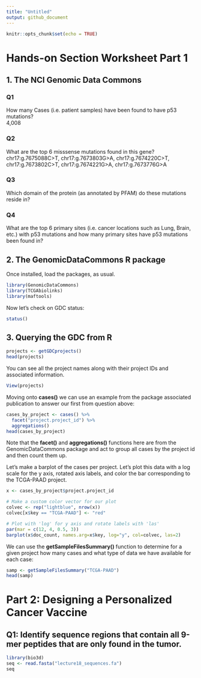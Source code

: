 ```yaml
---
title: "Untitled"
output: github_document
---
```


```r
knitr::opts_chunk$set(echo = TRUE)
```
# Hands-on Section Worksheet Part 1
## 1. The NCI Genomic Data Commons

### Q1  
How many Cases (i.e. patient samples) have been found to have p53 mutations?  
4,008

### Q2  
What are the top 6 misssense mutations found in this gene?  chr17:g.7675088C>T, chr17:g.7673803G>A, chr17:g.7674220C>T, chr17:g.7673802C>T, chr17:g.7674221G>A, chr17:g.7673776G>A

### Q3
Which domain of the protein (as annotated by PFAM) do these mutations reside in?  

### Q4
What are the top 6 primary sites (i.e. cancer locations such as Lung, Brain, etc.) with p53 mutations and how many primary sites have p53 mutations been found in?  

## 2. The GenomicDataCommons R package

Once installed, load the packages, as usual.
```r
library(GenomicDataCommons)
library(TCGAbiolinks)
library(maftools)
```

Now let's check on GDC status:
```r
status()
```

## 3. Querying the GDC from R

```r
projects <- getGDCprojects()
head(projects)
```

You can see all the project names along with their project IDs and associated information.
```r
View(projects)
```

Moving onto **cases()** we can use an example from the package associated publication to answer our first from question above:
```r
cases_by_project <- cases() %>%
  facet("project.project_id") %>%
  aggregations()
head(cases_by_project)
```

Note that the **facet()** and **aggregations()** functions here are from the GenomicDataCommons package and act to group all cases by the project id and then count them up.

Let's make a barplot of the cases per project. Let's plot this data with a log scale for the y axis, rotated axis labels, and color the bar corresponding to the TCGA-PAAD project.

```r
x <- cases_by_project$project.project_id

# Make a custom color vector for our plot
colvec <- rep("lightblue", nrow(x))
colvec[x$key == "TCGA-PAAD"] <- "red"

# Plot with 'log' for y axis and rotate labels with 'las'
par(mar = c(12, 4, 0.5, 3))  
barplot(x$doc_count, names.arg=x$key, log="y", col=colvec, las=2)
```

We can use the **getSampleFilesSummary()** function to determine for a given project how many cases and what type of data we have available for each case:
```r
samp <- getSampleFilesSummary("TCGA-PAAD")
head(samp)
```

# Part 2: Designing a Personalized Cancer Vaccine

## Q1: Identify sequence regions that contain all 9-mer peptides that are only found in the tumor.
```r
library(bio3d)
seq <- read.fasta("lecture18_sequences.fa")
seq
```












